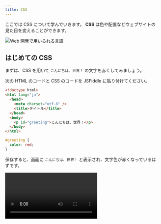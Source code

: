 ```yaml
---
title: CSS
---
```



ここでは CSS について学んでいきます。
**CSS** は色や配置などウェブサイトの見た目を変えることができます。

![Web 開発で用いられる言語](./web-development-languages.drawio.svg)

## はじめての CSS

まずは、CSS を用いて `こんにちは、世界！` の文字を赤くしてみましょう。

次の HTML のコードと CSS のコードを JSFiddle に貼り付けてください。

```html title="HTML のコード"
<!doctype html>
<html lang="ja">
  <head>
    <meta charset="utf-8" />
    <title>タイトル</title>
  </head>
  <body>
    <p id="greeting">こんにちは、世界！</p>
  </body>
</html>
```

```css title="CSS のコード"
#greeting {
  color: red;
}
```

保存すると、画面に `こんにちは、世界！` と表示され、文字色が赤くなっているはずです。

<video src={writeCssCodeVideo} controls />

## CSS の仕組み

先ほどのコードを詳しく見ていきます。

### `id` 属性の指定

CSS を記述する際には、まずスタイルを適用する対象となる HTML 要素を指定する必要があります。
このために、スタイルを適用する対象となる HTML 要素に `id` 属性を指定します。

先ほどの例では、HTML のコードで `p` 要素に対して、`greeting` という `id` 属性を指定しました。

```html
<p id="greeting">こんにちは、世界！</p>
```

### セレクタ

次に、CSS でどの HTML 要素に対してスタイルを適用するのかを指定します。
ここで、使用するのが**セレクタ**です。

先ほどの例では、CSS のコードで `#greeting` のように書くことで、`greeting` という `id` 属性を持つ HTML 要素に対してスタイルを適用するように指定しています。

```css
#greeting {
  color: red;
}
```

### プロパティとプロパティ値

次に、指定した HTML 要素に対して、どのようなスタイルを適用するのかを記述します。

```css
#greeting {
  color: red;
}
```

先ほどの例では、`color` という<Term type="cssProperty">**プロパティ**</Term>に、`red` という**プロパティ値**を指定することで、文字色を赤色にしています。

{/* prettier-ignore */}
<Term type="cssProperty">プロパティ</Term>はスタイルの種類を表し、プロパティ値はプロパティに指定できる値を表します。

## 複数のプロパティ

```css
#greeting {
  color: red;
  font-size: 30px;
}
```

複数の<Term type="cssProperty">プロパティ</Term>を指定する場合には、上のように `プロパティ: プロパティ値;` の組を並べて記述します。
ここでは、文字サイズを `30px` の大きさにしています。

CSS の<Term type="cssProperty">プロパティ</Term>には `color` (文字色) や `font-size` (文字サイズ) だけでなく、`background-color` (背景色)、`text-decoration` (文字装飾) 等、数えきれないほどの種類が定義されています。
様々なプロパティを調べてみてください。

## 演習問題

### 問題 1

次のように、画面に `こんにちは、CSS！` と表示して、文字色を `green` に、背景色を `lightgray` に、文字サイズを `40px` にしてください。

![こんにちは、CSS！](./hello-css.jpg)

<Answer title="こんにちは、CSS！">

```html
<!doctype html>
<html lang="ja">
  <head>
    <meta charset="utf-8" />
    <title>タイトル</title>
  </head>
  <body>
    <p id="greeting">こんにちは、CSS！</p>
  </body>
</html>
```

```css
#greeting {
  color: green;
  background-color: lightgray;
  font-size: 40px;
}
```

<ViewSource url={import.meta.url} path="_samples/hello-css" />

</Answer>

### 問題 2

HTML と CSS を用いて自分の作りたいウェブサイトを作ってみましょう。
今まで習ったことを使えば、たいていのウェブサイトは作ることができます。
必要に応じて調べながら作ってみてください。
